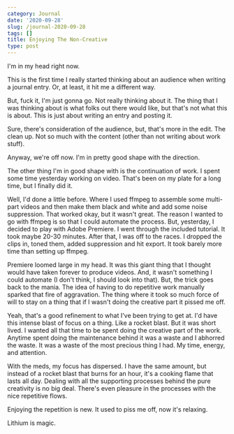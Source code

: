 ```yaml
---
category: Journal
date: '2020-09-28'
slug: /journal-2020-09-28
tags: []
title: Enjoying The Non-Creative
type: post
---
```



I'm in my head right now.

This is the first time I really started thinking about an audience when writing a journal entry.  Or, at least, it hit me a different way. 

But, fuck it, I'm just gonna go. Not really thinking about it. The thing that I was thinking about is what folks out there would like, but that's not what this is about. This is just about writing an entry and posting it. 

Sure, there's consideration of the audience, but, that's more in the edit. The clean up. Not so much with the content (other than not writing about work stuff). 

Anyway, we're off now. I'm in pretty good shape with the direction. 

The other thing I'm in good shape with is the continuation of work. I spent some time yesterday working on video. That's been on my plate for a long time, but I finally did it. 

Well, I'd done a little before. Where I used ffmpeg to assemble some multi-part videos and then make them black and white and add some noise suppression. That worked okay, but it wasn't great. The reason I wanted to go with ffmpeg is so that I could automate the process. But, yesterday, I decided to play with Adobe Premiere. I went through the included tutorial. It took maybe 20-30 minutes. After that, I was off to the races. I dropped the clips in, toned them, added suppression and hit export. It took barely more time than setting up ffmpeg. 

Premiere loomed large in my head. It was this giant thing that I thought would have taken forever to produce videos. And, it wasn't something I could automate (I don't think, I should look into that). But, the trick goes back to the mania. The idea of having to do repetitive work manually sparked that fire of aggravation. The thing where it took so much force of will to stay on a thing that if I wasn't doing the creative part it pissed me off. 

Yeah, that's a good refinement to what I've been trying to get at. I'd have this intense blast of focus on a thing. Like a rocket blast. But it was short lived. I wanted all that time to be spent doing the creative part of the work. Anytime spent doing the maintenance behind it was a waste and I abhorred the waste. It was a waste of the most precious thing I had. My time, energy, and attention.

With the meds, my focus has dispersed. I have the same amount, but instead of a rocket blast that burns for an hour, it's a cooking flame that lasts all day. Dealing with all the supporting processes behind the pure creativity is no big deal. There's even pleasure in the processes with the nice repetitive flows. 

Enjoying the repetition is new. It used to piss me off, now it's relaxing. 

Lithium is magic.